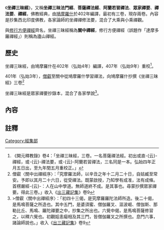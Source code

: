 《'''坐禪三昧經'''》，又稱'''坐禪三昧法門經'''、'''菩薩禪法經'''、'''阿蘭若習禪法'''、'''眾家禪要'''、'''禪法要'''、'''禪經'''，佛教經典，由[[鳩摩羅什|鳩摩羅什]]於402年編譯，最初有三卷，現存兩卷。內容是抄集西北印度佛教，各家論師的坐禪禪修法要，混合了大乘與小乘禪觀。

與[[修行方便禪經|修行方便禪經]]齊名，坐禪三昧經稱為'''關中禪經'''，修行方便禪經（誤題作「達摩多羅禪經」）則稱為廬山禪經。

==歷史==
坐禪三昧經，由鳩摩羅什在402年（弘始4年）編譯，407年（弘始9年）重校<ref>《開元釋教錄》卷4：「坐禪三昧經，三卷。一名菩薩禪法經。初出或直-{云}-禪經，或-{云}-禪法要，或-{云}-阿蘭若習禪法，三名同是一本。弘始四年正月五日出，至九年閏五月重校正。」</ref>。

401年（弘始3年），[[僧叡|僧叡]]至關中從鳩摩羅什學習禪法，向鳩摩羅什抄撰《坐禪三昧經》三卷<ref>僧叡〈關中出禪經序〉：「究摩羅法師，以辛丑之年十二月二十日，自姑臧至常安。予即以其月二十六日，從受禪法。既蒙啟授，乃知學有成准，法有成條。首楞嚴經-{云}-：人在山中學道。無師道終不成。是其事也。尋蒙抄撰眾家禪要。得此三卷。」收入《[[出三藏記集|出三藏記集]]》卷9</ref>

坐禪三昧經是眾家禪要抄錄本，混合了各家學說<ref>>僧叡〈關中出禪經序〉：「初四十三偈，是究摩羅羅陀法師所造。後二十偈，是馬鳴菩薩之所造也。其中五門，是婆須蜜、僧伽羅叉、漚波崛、僧伽斯、那勒比丘、馬鳴、羅陀禪要之中，抄集之所出也。六覺中偈，是馬鳴菩薩修習之，以釋六覺也。初觀婬恚癡相及其三門，皆僧伽羅叉之所撰也。息門六事，諸論師說也。」收入《[[出三藏記集|出三藏記集]]》卷9</ref>。

==內容==
==註釋==
{{reflist}}

[[Category:經集部|Category:經集部]]